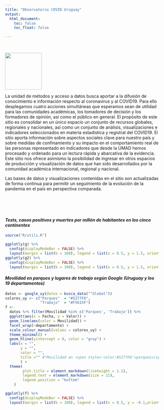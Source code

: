 ```yaml
---
title: "Observatorio COVID Uruguay"
output:
  html_document:
    toc: false
    toc_float: false

---
```


<br />

<img src='img/init.png' align="left" height="120"/>        
   
<br />
    <br />
        <br />
            <br />
                <br />
                    <br />
                        <br />


La unidad de métodos y acceso a datos busca aportar a la difusión de conocimiento e información respecto al coronavirus y al COVID19. Para ello desplegamos cuatro acciones simultáneas que esperamos sean de utilidad para las comunidades académicas, los tomadores de decisión y los formadores de opinión, así como el público en general. El propósito de este sitio es consolidar en un único espacio un conjunto de recursos globales, regionales y nacionales, así como un conjunto de análisis, visualizaciones e indicadores seleccionados en materia estadística y registral del COVID19. El sitio aporta información sobre  aspectos sociales clave para nuestro país y sobre medidas de confinamiento y su impacto en el comportamiento real de las personas representado en indicadores que desde la UMAD hemos procesado y ordenado para un lectura rápida y abarcativa de la evidencia. Este sitio nos ofrece asimismo la posibilidad de ingresar en otros espacios de producción y visualización de datos que han sido desarrollados por la comunidad académica internacional, regional y nacional.

Las bases de datos y visualizaciones contenidas en el sitio son actualizadas de forma continua para permitir un seguimiento de la evolución de la pandemia en el país en perspectiva comparada. 

        

<br />
    <br />
        <br />

#### _Tests, casos positivos y muertes por millón de habitantes en los cinco continentes_

```r
source("R/utils.R")
```

```r
ggplotly(g) %>% 
  config(displayModeBar = FALSE) %>% 
  layout(margin = list(b = 100), legend = list(x = 0.5, y = 1.5, orientation = "h", xanchor = "center" ))
ggplotly(g2) %>% 
  config(displayModeBar = FALSE) %>% 
  layout(margin = list(b = 100), legend = list(x = 0.5, y = 1.5, orientation = "h", xanchor = "center" ))
```


#### _Movilidad en parques y lugares de trabajo según Google (Uruguay y los 19 departamentos)_

```r
datos <- google_uy(datos = busca_data("^Global"))
colores_uy <- c("Parques"  = "#5277F8", 
                "Trabajo"  = "#F5615F")
f <- 
  datos %>% filter(Movilidad %in% c('Parques', 'Trabajo')) %>% 
  ggplot(aes(x = Fecha, y = Valor)) + 
  geom_line(aes(color = Movilidad)) +
  facet_wrap(~departamento) +
  scale_colour_manual(values = colores_uy) +
  theme_minimal() +
  geom_hline(yintercept = 0, color = "gray") +
  labs(x = "", 
       y = "", 
       color = "",
       title ="" #"Movilidad en <span style='color:#5277F8'>parques</span> y <span style='color:#F5615F'>lugares de trabajo</span> seg\u00fan Google (Uruguay y los 19 departamentos)"
       ) +
  theme(
        plot.title = element_markdown(lineheight = 1.1),
        legend.text = element_markdown(size = 11),
        legend.position = "bottom"
    )

ggplotly(f) %>% 
  config(displayModeBar = FALSE) %>%
  layout(margin = list(b = 100), legend = list(x = 0.5, y = -0.1,orientation = "h", xanchor = "center" ))

```



